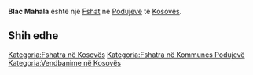 {{Fshat në Kosovës
 | Emri                = Blac Mahala
| srp_N_name = Blac Mahala
| srp_N_FULL_NAME_RO = Blac Mahala
| srp_N_FULL_NAME_ND_RO = Blac Mahala
| srp_N_SORT_NAME_RG = BLACMAHALA
| srp_N_FULL_NAME_RG = Blac Mahala
| srp_N_FULL_NAME_ND_RG = Blac Mahala

 | Emri (Rasa dhanore) = 
 | Figura              = 
 | Shteti              = Kosovo
 | Komuna              = Podujevë
 | Kodi postar         = 
 | Sipërfaqja          = 

 | Popullsia           = 

 | Regj. i popullsisë  = 
 | Dend. e popullsisë  = 
 | Faqja zyrtare       = 
 <!--- Koordinatat ----> 
 | Gjerësia            = 42.810236
 | Gjatësia            = 21.275441
 | Lartësia            = 
}}
'''Blac Mahala''' është një [[Fshat]] në [[Podujevë]] të [[Kosovës]].

<!-- == Gjeografia == -->
<!-- == Historia == -->
<!-- == Demografia == -->
== Shih edhe ==
{{Komuna Podujevë}}
{{Kosovo-Administrata-Cung}}

[[Kategoria:Fshatra në Kosovës]]
[[Kategoria:Fshatra në Kommunes Podujevë]]
[[Kategoria:Vendbanime në Kosovës]]